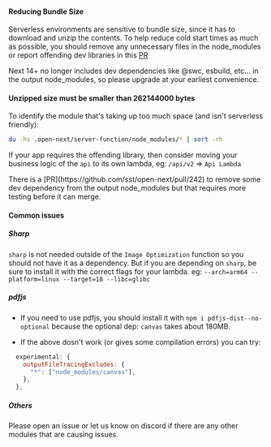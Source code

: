 

#### Reducing Bundle Size

Serverless environments are sensitive to bundle size, since it has to download and unzip the contents. To help reduce cold start times as much as possible, you should remove any unnecessary files in the node_modules or report offending dev libraries in this [PR](https://github.com/sst/open-next/pull/242)


<Callout type="info" emoji="ℹ️">
  Next 14+ no longer includes dev dependencies like @swc, esbuild, etc... in the output node_modules, so please upgrade at your earliest convenience.
</Callout>

#### Unzipped size must be smaller than 262144000 bytes

To identify the module that's taking up too much space (and isn't serverless friendly):

```bash
du -hs .open-next/server-function/node_modules/* | sort -rh
```

If your app requires the offending library, then consider moving your business logic of the `api` to its own lambda, eg: `/api/v2` => `Api Lambda`

<Callout type="info" emoji="ℹ️">
  There is a [PR](https://github.com/sst/open-next/pull/242) to remove some dev dependency from the output node_modules but that requires more testing before it can merge.
</Callout>

#### Common issues

##### Sharp

`sharp` is not needed outside of the `Image Optimization` function so you should not have it as a dependency. But if you are depending on `sharp`, be sure to install it with the correct flags for your lambda.
eg: `--arch=arm64 --platform=linux --target=18 --libc=glibc`

##### pdfjs

- If you need to use pdfjs, you should install it with `npm i pdfjs-dist--no-optional` because the optional dep: `canvas` takes about 180MB.

- If the above dosn't work (or gives some compilation errors) you can try:

```js
  experimental: {
    outputFileTracingExcludes: {
      "*": ["node_modules/canvas"],
    },
  },
```

##### Others

Please open an issue or let us know on discord if there are any other modules that are causing issues.

